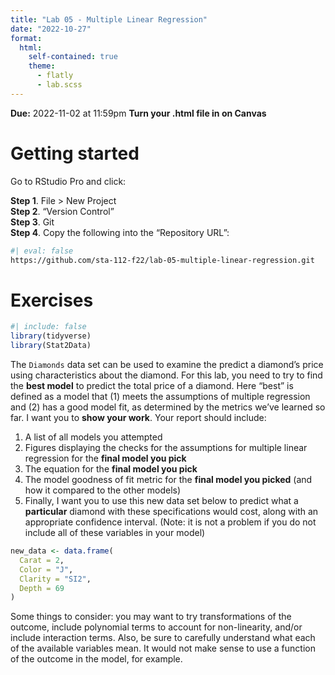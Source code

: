 ```yaml
---
title: "Lab 05 - Multiple Linear Regression"
date: "2022-10-27"
format: 
  html:
    self-contained: true
    theme:
      - flatly
      - lab.scss
---
```


**Due:** 2022-11-02 at 11:59pm
**Turn your .html file in on Canvas**

# Getting started

Go to RStudio Pro and click:

**Step 1**. File \> New Project\
**Step 2**. "Version Control"\
**Step 3**. Git\
**Step 4**. Copy the following into the "Repository URL":

```bash
#| eval: false
https://github.com/sta-112-f22/lab-05-multiple-linear-regression.git
```

# Exercises

```r
#| include: false
library(tidyverse)
library(Stat2Data)
```

The `Diamonds` data set can be used to examine the predict a diamond's price using characteristics about the diamond. For this lab, you need to try to find the **best model** to predict the total price of a diamond. Here "best" is defined as a model that (1) meets the assumptions of multiple regression and (2) has a good model fit, as determined by the metrics we've learned so far. I want you to **show your work**. Your report should include:

(1) A list of all models you attempted
(2) Figures displaying the checks for the assumptions for multiple linear regression for the **final model you pick**
(3) The equation for the **final model you pick**
(4) The model goodness of fit metric for the **final model you picked** (and how it compared to the other models)
(5) Finally, I want you to use this new data set below to predict what a **particular** diamond with these specifications would cost, along with an appropriate confidence interval. (Note: it is not a problem if you do not include all of these variables in your model)

```r
new_data <- data.frame(
  Carat = 2,
  Color = "J",
  Clarity = "SI2",
  Depth = 69
)
```



Some things to consider: you may want to try transformations of the outcome, include polynomial terms to account for non-linearity, and/or include interaction terms. Also, be sure to carefully understand what each of the available variables mean. It would not make sense to use a function of the outcome in the model, for example.
